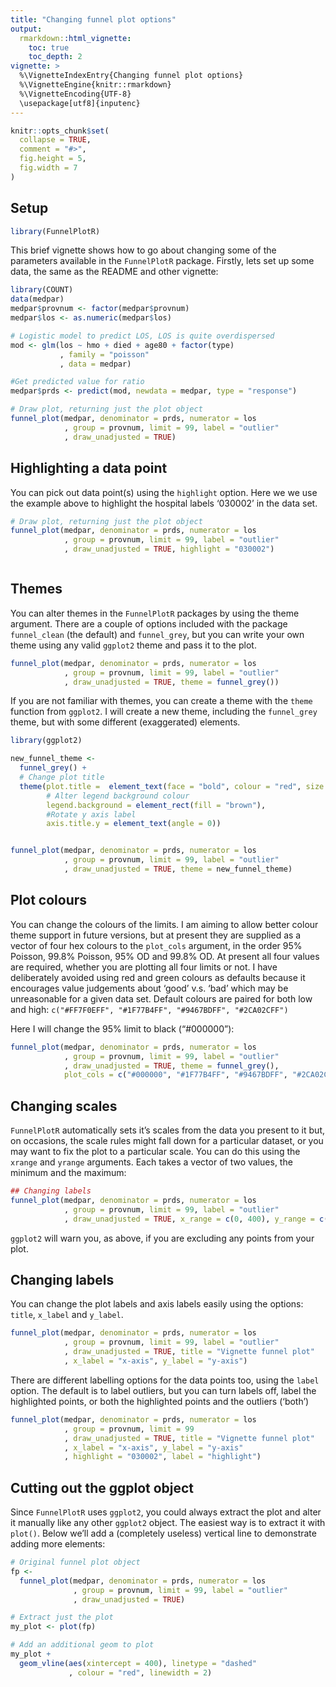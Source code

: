 ```yaml
---
title: "Changing funnel plot options"
output: 
  rmarkdown::html_vignette:
    toc: true
    toc_depth: 2
vignette: >
  %\VignetteIndexEntry{Changing funnel plot options}
  %\VignetteEngine{knitr::rmarkdown}
  %\VignetteEncoding{UTF-8}
  \usepackage[utf8]{inputenc}
---
```


```r
knitr::opts_chunk$set(
  collapse = TRUE,
  comment = "#>",
  fig.height = 5,
  fig.width = 7
)
```

## Setup

```r
library(FunnelPlotR)
```

This brief vignette shows how to go about changing some of the parameters available in the `FunnelPlotR` package.
Firstly, lets set up some data, the same as the README and other vignette:

```r
library(COUNT)
data(medpar)
medpar$provnum <- factor(medpar$provnum)
medpar$los <- as.numeric(medpar$los)

# Logistic model to predict LOS, LOS is quite overdispersed
mod <- glm(los ~ hmo + died + age80 + factor(type)
           , family = "poisson"
           , data = medpar)

#Get predicted value for ratio
medpar$prds <- predict(mod, newdata = medpar, type = "response")

# Draw plot, returning just the plot object
funnel_plot(medpar, denominator = prds, numerator = los
            , group = provnum, limit = 99, label = "outlier"
            , draw_unadjusted = TRUE)

```


## Highlighting a data point

You can pick out data point(s) using the `highlight` option.  Here we we use the example above to highlight the hospital labels '030002' in the data set.

```r
# Draw plot, returning just the plot object
funnel_plot(medpar, denominator = prds, numerator = los
            , group = provnum, limit = 99, label = "outlier"
            , draw_unadjusted = TRUE, highlight = "030002")



```


## Themes

You can alter themes in the `FunnelPlotR` packages by using the theme argument.  There are a couple of options included with the package `funnel_clean` (the default) and `funnel_grey`, but you can write your own theme using any valid `ggplot2` theme and pass it to the plot.

```r
funnel_plot(medpar, denominator = prds, numerator = los
            , group = provnum, limit = 99, label = "outlier"
            , draw_unadjusted = TRUE, theme = funnel_grey())

```

If you are not familiar with themes, you can create a theme with the `theme` function from `ggplot2`. I will create a new theme, including the `funnel_grey` theme, but with some different (exaggerated) elements.

```r
library(ggplot2)

new_funnel_theme <-
  funnel_grey() +
  # Change plot title
  theme(plot.title =  element_text(face = "bold", colour = "red", size = 6),
        # Alter legend background colour
        legend.background = element_rect(fill = "brown"),
        #Rotate y axis label
        axis.title.y = element_text(angle = 0))


funnel_plot(medpar, denominator = prds, numerator = los
            , group = provnum, limit = 99, label = "outlier"
            , draw_unadjusted = TRUE, theme = new_funnel_theme)

```

## Plot colours

You can change the colours of the limits.  I am aiming to allow better colour theme support in future versions, but at present they are supplied as a vector of four hex colours to the `plot_cols` argument, in the order 95% Poisson, 99.8% Poisson, 95% OD and 99.8% OD.  At present all four values are required, whether you are plotting all four limits or not.
I have deliberately avoided using red and green colours as defaults because it encourages value judgements about 'good' v.s. 'bad' which may be unreasonable for a given data set.  Default colours are paired for both low and high: `c("#FF7F0EFF", "#1F77B4FF", "#9467BDFF", "#2CA02CFF")`

Here I will change the 95% limit to black ("#000000"):

```r
funnel_plot(medpar, denominator = prds, numerator = los
            , group = provnum, limit = 99, label = "outlier"
            , draw_unadjusted = TRUE, theme = funnel_grey(),
            plot_cols = c("#000000", "#1F77B4FF", "#9467BDFF", "#2CA02CFF"))
```

## Changing scales

`FunnelPlotR` automatically sets it's scales from the data you present to it but, on occasions, the scale rules might fall down for a particular dataset, or you may want to fix the plot to a particular scale.  You can do this using the `xrange` and `yrange` arguments.  Each takes a vector of two values, the minimum and the maximum:

```r
## Changing labels
funnel_plot(medpar, denominator = prds, numerator = los
            , group = provnum, limit = 99, label = "outlier"
            , draw_unadjusted = TRUE, x_range = c(0, 400), y_range = c(0, 2))

```

`ggplot2` will warn you, as above, if you are excluding any points from your plot.

## Changing labels

You can change the plot labels and axis labels easily using the options: `title`, `x_label` and `y_label`.

```r
funnel_plot(medpar, denominator = prds, numerator = los
            , group = provnum, limit = 99, label = "outlier"
            , draw_unadjusted = TRUE, title = "Vignette funnel plot"
            , x_label = "x-axis", y_label = "y-axis")
```

There are different labelling options for the data points too, using the `label` option.  The default is to label outliers, but you can turn labels off, label the highlighted points, or both the highlighted points and the outliers ('both')

```r
funnel_plot(medpar, denominator = prds, numerator = los
            , group = provnum, limit = 99
            , draw_unadjusted = TRUE, title = "Vignette funnel plot"
            , x_label = "x-axis", y_label = "y-axis"
            , highlight = "030002", label = "highlight")
```

## Cutting out the ggplot object

Since `FunnelPlotR` uses `ggplot2`, you could always extract the plot and alter it manually like any other `ggplot2` object.  The easiest way is to extract it with `plot()`.  Below we'll add a (completely useless) vertical line to demonstrate adding more elements:

```r
# Original funnel plot object
fp <-
  funnel_plot(medpar, denominator = prds, numerator = los
              , group = provnum, limit = 99, label = "outlier"
              , draw_unadjusted = TRUE)

# Extract just the plot
my_plot <- plot(fp)

# Add an additional geom to plot
my_plot +
  geom_vline(aes(xintercept = 400), linetype = "dashed"
             , colour = "red", linewidth = 2)
```
